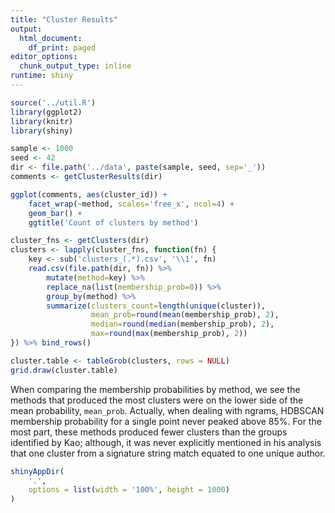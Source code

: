 ---
title: "Cluster Results"
output:
  html_document:
    df_print: paged
editor_options:
  chunk_output_type: inline
runtime: shiny
---

```{r, warnings=FALSE, echo=FALSE, messages=FALSE}
source('../util.R')
library(ggplot2)
library(knitr)
library(shiny)
```

```{r}
sample <- 1000
seed <- 42
dir <- file.path('../data', paste(sample, seed, sep='_'))
comments <- getClusterResults(dir)
```

```{r fig1, fig.width=12, fig.height=8}
ggplot(comments, aes(cluster_id)) +
    facet_wrap(~method, scales='free_x', ncol=4) + 
    geom_bar() +
    ggtitle('Count of clusters by method')
```

```{r table_1}
cluster_fns <- getClusters(dir)
clusters <- lapply(cluster_fns, function(fn) {
    key <- sub('clusters_(.*).csv', '\\1', fn)
    read.csv(file.path(dir, fn)) %>% 
        mutate(method=key) %>%
        replace_na(list(membership_prob=0)) %>%
        group_by(method) %>%
        summarize(clusters_count=length(unique(cluster)),
                  mean_prob=round(mean(membership_prob), 2),
                  median=round(median(membership_prob), 2),
                  max=round(max(membership_prob), 2))
}) %>% bind_rows()

cluster.table <- tableGrob(clusters, rows = NULL)
grid.draw(cluster.table)
```

When comparing the membership probabilities by method, we see the methods that produced the most clusters were on the lower side of the mean probability, `mean_prob`. Actually, when dealing with ngrams, HDBSCAN membership probability for a single point never peaked above 85%. For the most part, these methods produced fewer clusters than the groups identified by Kao; although, it was never explicitly mentioned in his analysis that one cluster from a signature string match equated to one unique author.

```{r cluster_explorer}
shinyAppDir(
    '.',
    options = list(width = '100%', height = 1000)
)
```